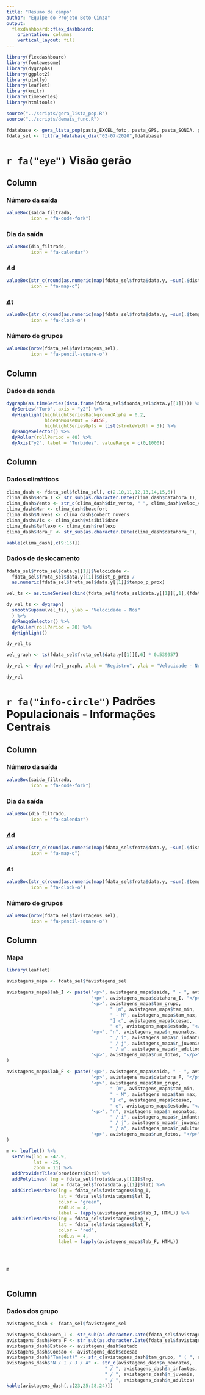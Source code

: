 ---
title: "Resumo de campo"
author: "Equipe do Projeto Boto-Cinza"
output: 
  flexdashboard::flex_dashboard:
    orientation: columns
    vertical_layout: fill
---
```{r echo=FALSE, message=FALSE, warning=FALSE}
library(flexdashboard)
library(fontawesome)
library(dygraphs)
library(ggplot2)
library(plotly)
library(leaflet)
library(knitr)
library(timeSeries)
library(htmltools)

source("../scripts/gera_lista_pop.R")
source("../scripts/demais_func.R")

fdatabase <- gera_lista_pop(pasta_EXCEL_foto, pasta_GPS, pasta_SONDA, pasta_CAT)
fdata_sel <- filtra_fdatabase_dia("02-07-2020",fdatabase)

```


# `r fa("eye")` Visão gerão


Column {data-width=100}
-----------------------------------------------------------------------

### Número da saída
```{r}
valueBox(saida_filtrada,
         icon = "fa-code-fork")
```

### Dia da saída
```{r}
valueBox(dia_filtrado,
         icon = "fa-calendar")
```

### $\Delta$d
```{r}
valueBox(str_c(round(as.numeric(map(fdata_sel$frota$data.y, ~sum(.$dist_p_prox))),2),"km"),
         icon = "fa-map-o")
```

### $\Delta$t
```{r}
valueBox(str_c(round(as.numeric(map(fdata_sel$frota$data.y, ~sum(.$tempo_p_prox, na.rm = TRUE))),2), "h"),
         icon = "fa-clock-o")
```

### Número de grupos
```{r}
valueBox(nrow(fdata_sel$favistagens_sel),
         icon = "fa-pencil-square-o")
```


Column {data-width=300}
-----------------------------------------------------------------------

### Dados da sonda

```{r}
dygraph(as.timeSeries(data.frame(fdata_sel$fsonda_sel$data.y[[1]]))) %>% 
  dySeries("Turb", axis = "y2") %>% 
  dyHighlight(highlightSeriesBackgroundAlpha = 0.2,
              hideOnMouseOut = FALSE,
              highlightSeriesOpts = list(strokeWidth = 3)) %>%
  dyRangeSelector() %>% 
  dyRoller(rollPeriod = 40) %>%
  dyAxis("y2", label = "Turbidez", valueRange = c(0,1000))
```


Column {data-width=200}
-----------------------------------------------------------------------

### Dados climáticos
```{r}
clima_dash <- fdata_sel$fclima_sel[, c(2,10,11,12,13,14,15,6)]
clima_dash$Hora_I <- str_sub(as.character.Date(clima_dash$datahora_I), 12, 19)
clima_dash$Vento <- str_c(clima_dash$dir_vento, " ", clima_dash$veloc_vento, " km/h")
clima_dash$Mar <- clima_dash$beaufort
clima_dash$Nuvens <- clima_dash$cobert_nuvens
clima_dash$Vis <- clima_dash$visibilidade
clima_dash$Reflexo <- clima_dash$reflexo
clima_dash$Hora_F <- str_sub(as.character.Date(clima_dash$datahora_F), 12, 19)

kable(clima_dash[,c(9:15)])
```

### Dados de deslocamento
```{r}
fdata_sel$frota_sel$data.y[[1]]$Velocidade <- 
  fdata_sel$frota_sel$data.y[[1]]$dist_p_prox / 
  as.numeric(fdata_sel$frota_sel$data.y[[1]]$tempo_p_prox)

vel_ts <- as.timeSeries(cbind(fdata_sel$frota_sel$data.y[[1]][,1],(fdata_sel$frota_sel$data.y[[1]][,6] * 0.539957)))

dy_vel_ts <- dygraph(
  smoothSupsmu(vel_ts), ylab = "Velocidade - Nós"
  ) %>%
  dyRangeSelector() %>%
  dyRoller(rollPeriod = 20) %>%
  dyHighlight()

dy_vel_ts
```

```{r include=FALSE}

vel_graph <- ts(fdata_sel$frota_sel$data.y[[1]][,6] * 0.539957)

dy_vel <- dygraph(vel_graph, xlab = "Registro", ylab = "Velocidade - Nós")

dy_vel

```


# `r fa("info-circle")` Padrões Populacionais - Informações Centrais
Column {data-width=100}
-----------------------------------------------------------------------

### Número da saída
```{r}
valueBox(saida_filtrada,
         icon = "fa-code-fork")
```

### Dia da saída
```{r}
valueBox(dia_filtrado,
         icon = "fa-calendar")
```

### $\Delta$d
```{r}
valueBox(str_c(round(as.numeric(map(fdata_sel$frota$data.y, ~sum(.$dist_p_prox))),2),"km"),
         icon = "fa-map-o")
```

### $\Delta$t
```{r}
valueBox(str_c(round(as.numeric(map(fdata_sel$frota$data.y, ~sum(.$tempo_p_prox, na.rm = TRUE))),2), "h"),
         icon = "fa-clock-o")
```

### Número de grupos
```{r}
valueBox(nrow(fdata_sel$favistagens_sel),
         icon = "fa-pencil-square-o")
```




Column {data-width=300}
-----------------------------------------------------------------------

### Mapa

```{r}
library(leaflet)

avistagens_mapa <- fdata_sel$favistagens_sel

avistagens_mapa$lab_I <- paste("<p>", avistagens_mapa$saida, " - ", avistagens_mapa$grupo, "</p>",
                               "<p>", avistagens_mapa$datahora_I, "</p>",
                               "<p>", avistagens_mapa$tam_grupo,
                                      " [m", avistagens_mapa$tam_min,
                                      " - M", avistagens_mapa$tam_max,
                                      "] c", avistagens_mapa$coesao,
                                      " e", avistagens_mapa$estado, "</p>",
                               "<p>", "n", avistagens_mapa$n_neonatos,
                                      " / i", avistagens_mapa$n_infantes,
                                      " / j", avistagens_mapa$n_juvenis,
                                      " / a", avistagens_mapa$n_adultos, "</p>",
                               "<p>", avistagens_mapa$num_fotos, "</p>"
)
                               
avistagens_mapa$lab_F <- paste("<p>", avistagens_mapa$saida, " - ", avistagens_mapa$grupo, "</p>",
                               "<p>", avistagens_mapa$datahora_F, "</p>",
                               "<p>", avistagens_mapa$tam_grupo,
                                      " [m", avistagens_mapa$tam_min,
                                      " - M", avistagens_mapa$tam_max,
                                      "] c", avistagens_mapa$coesao,
                                      " e", avistagens_mapa$estado, "</p>",
                               "<p>", "n", avistagens_mapa$n_neonatos,
                                      " / i", avistagens_mapa$n_infantes,
                                      " / j", avistagens_mapa$n_juvenis,
                                      " / a", avistagens_mapa$n_adultos, "</p>",
                               "<p>", avistagens_mapa$num_fotos, "</p>"
)

m <- leaflet() %>%
  setView(lng = -47.9,
          lat = -25,
          zoom = 11) %>%
  addProviderTiles(providers$Esri) %>%
  addPolylines( lng = fdata_sel$frota$data.y[[1]]$lng,
                lat = fdata_sel$frota$data.y[[1]]$lat) %>%
  addCircleMarkers(lng = fdata_sel$favistagens$lng_I,
                   lat = fdata_sel$favistagens$lat_I,
                   color = "green",
                   radius = 4,
                   label = lapply(avistagens_mapa$lab_I, HTML)) %>%
  addCircleMarkers(lng = fdata_sel$favistagens$lng_F,
                   lat = fdata_sel$favistagens$lat_F,
                   color = "red",
                   radius = 4,
                   label = lapply(avistagens_mapa$lab_F, HTML))

    


m
  
```

Column {data-width=200}
-----------------------------------------------------------------------

### Dados dos grupo

```{r}
avistagens_dash <- fdata_sel$favistagens_sel

avistagens_dash$Hora_I <- str_sub(as.character.Date(fdata_sel$favistagens_sel$datahora_I), 12, 19)
avistagens_dash$Hora_F <- str_sub(as.character.Date(fdata_sel$favistagens_sel$datahora_F), 12, 19)
avistagens_dash$Estado <- avistagens_dash$estado
avistagens_dash$Coesao <- avistagens_dash$coesao
avistagens_dash$"Tam(est)" <- str_c(avistagens_dash$tam_grupo, " ( ", avistagens_dash$tam_min, " - ", avistagens_dash$tam_max, ")", sep = "")
avistagens_dash$"N / I / J / A" <- str_c(avistagens_dash$n_neonatos,
                                    " / ", avistagens_dash$n_infantes,
                                    " / ", avistagens_dash$n_juvenis,
                                    " / ", avistagens_dash$n_adultos)
kable(avistagens_dash[,c(23,25:28,24)])

```

